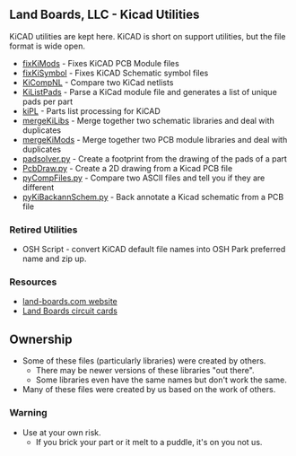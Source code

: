 == Land Boards, LLC - Kicad Utilities ==

KiCAD utilities are kept here.
KiCAD is short on support utilities, but the file format is wide open.

* [https://github.com/douggilliland/lb-boards/tree/master/KiCAD/utilities/fixKiMods fixKiMods] - Fixes KiCAD PCB Module files
* [https://github.com/douggilliland/lb-boards/tree/master/KiCAD/utilities/fixKiSymbol fixKiSymbol] - Fixes KiCAD Schematic symbol files
* [https://github.com/douggilliland/lb-boards/tree/master/KiCAD/utilities/kiCompNL KiCompNL] - Compare two KiCad netlists
* [https://github.com/douggilliland/lb-boards/tree/master/KiCAD/utilities/kiListPads KiListPads] - Parse a KiCad module file and generates a list of unique pads per part
* [https://github.com/douggilliland/lb-boards/tree/master/KiCAD/utilities/kiPL kiPL] - Parts list processing for KiCAD
* [https://github.com/douggilliland/lb-boards/tree/master/KiCAD/utilities/mergeKiLibs mergeKiLibs] - Merge together two schematic libraries and deal with duplicates
* [https://github.com/douggilliland/lb-boards/tree/master/KiCAD/utilities/mergeKiMods mergeKiMods] - Merge together two PCB module libraries and deal with duplicates
* [https://github.com/douggilliland/lb-boards/tree/master/KiCAD/utilities/padSolver padsolver.py] - Create a footprint from the drawing of the pads of a part
* [https://github.com/douggilliland/lb-boards/tree/master/KiCAD/utilities/PcbDraw PcbDraw.py] - Create a 2D drawing from a Kicad PCB file
* [https://github.com/douggilliland/lb-boards/tree/master/KiCAD/utilities/pyCompFiles pyCompFiles.py] - Compare two ASCII files and tell you if they are different
* [https://github.com/douggilliland/lb-boards/tree/master/KiCAD/utilities/pyKiBackannSchem pyKiBackannSchem.py] - Back annotate a Kicad schematic from a PCB file

=== Retired Utilities ===

* OSH Script - convert KiCAD default file names into OSH Park preferred name and zip up.

=== Resources ===

* [http://land-boards.com/content/ land-boards.com website]
* [http://land-boards.com/blwiki/index.php Land Boards circuit cards]

== Ownership ==

* Some of these files (particularly libraries) were created by others.
** There may be newer versions of these libraries "out there".
** Some libraries even have the same names but don't work the same.
* Many of these files were created by us based on the work of others.

=== Warning ===

* Use at your own risk.
** If you brick your part or it melt to a puddle, it's on you not us.


